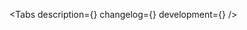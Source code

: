 

<Meta title=' Components/Forms/Inputs/DateInput' component={DateInput} />

<!-- Canvas -->

<Story name='DateInput'>
    <DateInput
        block={boolean('block', false)}
        size={select('size', ['s', 'm', 'l', 'xl'], 's')}
        error={text('error', '')}
        hint={text('hint', '')}
        label={text('label', '')}
    />
</Story>

<!-- Docs -->

<ComponentHeader
    name='DateInput'
    version={version}
    package='@alfalab/core-components/date-input'
    design='https://www.figma.com/file/cdNnkh2QdxuvYLrBm4cubM/Web-%3A%3A-Core-Default-Components?node-id=55547%3A52787'
    children='Поле для указания даты.'
/>

<Tabs description={<Description />} changelog={<Changelog />} development={<Development />} />
